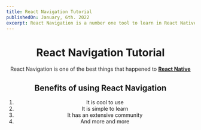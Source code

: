 ```yaml
---
title: React Navigation Tutorial
publishedOn: January, 6th. 2022
excerpt: React Navigation is a number one tool to learn in React Native. You would always use them; these are some of the best practices in using React Navigation
---
```



<Meta
  title='React Navigation Tutorial'
  keywords='Web, Development, React, Navigation'
  description='A React Navigation tutorial.'
/>

<Header homeTitle='Home' />

# React Navigation Tutorial

React Navigation is one of the best things that happened to [**React Native**](https://reactnative.org)

## Benefits of using React Navigation

1. It is cool to use
2. It is simple to learn
3. It has an extensive community
4. And more and more
